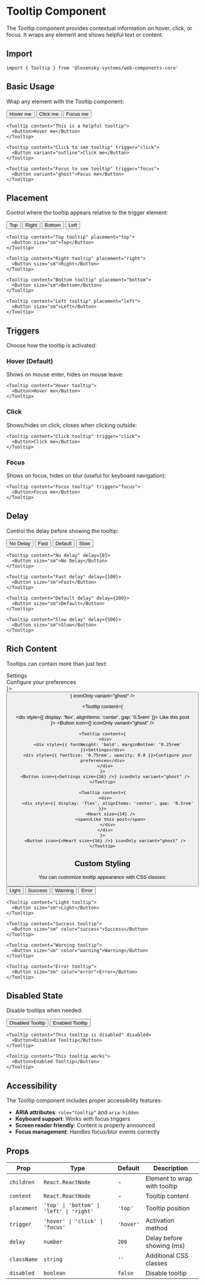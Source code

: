 
# Tooltip Component

The Tooltip component provides contextual information on hover, click, or focus. It wraps any element and shows helpful text or content.

## Import

```tsx
import { Tooltip } from '@losensky-systems/web-components-core'
```

## Basic Usage

Wrap any element with the Tooltip component:

<div style={{ display: 'flex', gap: '1rem', marginBottom: '2rem', flexWrap: 'wrap', alignItems: 'center' }}>
  <Tooltip content="This is a helpful tooltip">
    <Button>Hover me</Button>
  </Tooltip>
  
  <Tooltip content="Click to see tooltip" trigger="click">
    <Button variant="outline">Click me</Button>
  </Tooltip>
  
  <Tooltip content="Focus to see tooltip" trigger="focus">
    <Button variant="ghost">Focus me</Button>
  </Tooltip>
</div>

```tsx
<Tooltip content="This is a helpful tooltip">
  <Button>Hover me</Button>
</Tooltip>

<Tooltip content="Click to see tooltip" trigger="click">
  <Button variant="outline">Click me</Button>
</Tooltip>

<Tooltip content="Focus to see tooltip" trigger="focus">
  <Button variant="ghost">Focus me</Button>
</Tooltip>
```

## Placement

Control where the tooltip appears relative to the trigger element:

<div style={{ display: 'flex', gap: '1rem', marginBottom: '2rem', flexWrap: 'wrap', alignItems: 'center' }}>
  <Tooltip content="Top tooltip" placement="top">
    <Button size="sm">Top</Button>
  </Tooltip>
  
  <Tooltip content="Right tooltip" placement="right">
    <Button size="sm">Right</Button>
  </Tooltip>
  
  <Tooltip content="Bottom tooltip" placement="bottom">
    <Button size="sm">Bottom</Button>
  </Tooltip>
  
  <Tooltip content="Left tooltip" placement="left">
    <Button size="sm">Left</Button>
  </Tooltip>
</div>

```tsx
<Tooltip content="Top tooltip" placement="top">
  <Button size="sm">Top</Button>
</Tooltip>

<Tooltip content="Right tooltip" placement="right">
  <Button size="sm">Right</Button>
</Tooltip>

<Tooltip content="Bottom tooltip" placement="bottom">
  <Button size="sm">Bottom</Button>
</Tooltip>

<Tooltip content="Left tooltip" placement="left">
  <Button size="sm">Left</Button>
</Tooltip>
```

## Triggers

Choose how the tooltip is activated:

### Hover (Default)
Shows on mouse enter, hides on mouse leave:

```tsx
<Tooltip content="Hover tooltip">
  <Button>Hover me</Button>
</Tooltip>
```

### Click
Shows/hides on click, closes when clicking outside:

```tsx
<Tooltip content="Click tooltip" trigger="click">
  <Button>Click me</Button>
</Tooltip>
```

### Focus
Shows on focus, hides on blur (useful for keyboard navigation):

```tsx
<Tooltip content="Focus tooltip" trigger="focus">
  <Button>Focus me</Button>
</Tooltip>
```

## Delay

Control the delay before showing the tooltip:

<div style={{ display: 'flex', gap: '1rem', marginBottom: '2rem', flexWrap: 'wrap', alignItems: 'center' }}>
  <Tooltip content="No delay" delay={0}>
    <Button size="sm">No Delay</Button>
  </Tooltip>
  
  <Tooltip content="Fast delay" delay={100}>
    <Button size="sm">Fast</Button>
  </Tooltip>
  
  <Tooltip content="Default delay" delay={200}>
    <Button size="sm">Default</Button>
  </Tooltip>
  
  <Tooltip content="Slow delay" delay={500}>
    <Button size="sm">Slow</Button>
  </Tooltip>
</div>

```tsx
<Tooltip content="No delay" delay={0}>
  <Button size="sm">No Delay</Button>
</Tooltip>

<Tooltip content="Fast delay" delay={100}>
  <Button size="sm">Fast</Button>
</Tooltip>

<Tooltip content="Default delay" delay={200}>
  <Button size="sm">Default</Button>
</Tooltip>

<Tooltip content="Slow delay" delay={500}>
  <Button size="sm">Slow</Button>
</Tooltip>
```

## Rich Content

Tooltips can contain more than just text:

<div style={{ display: 'flex', gap: '1rem', marginBottom: '2rem', flexWrap: 'wrap', alignItems: 'center' }}>
  <Tooltip content={
    <div>
      <div style={{ fontWeight: 'bold', marginBottom: '0.25rem' }}>Settings</div>
      <div style={{ fontSize: '0.75rem', opacity: 0.8 }}>Configure your preferences</div>
    </div>
  }>
    <Button icon={<Settings size={16} />} iconOnly variant="ghost" />
  </Tooltip>
  
  <Tooltip content={
    <div>
      <div style={{ display: 'flex', alignItems: 'center', gap: '0.5rem' }}>
        <Heart size={14} />
        <span>Like this post</span>
      </div>
    </div>
  }>
    <Button icon={<Heart size={16} />} iconOnly variant="ghost" />
  </Tooltip>
</div>

```tsx
<Tooltip content={
  <div>
    <div style={{ fontWeight: 'bold', marginBottom: '0.25rem' }}>Settings</div>
    <div style={{ fontSize: '0.75rem', opacity: 0.8 }}>Configure your preferences</div>
  </div>
}>
  <Button icon={<Settings size={16} />} iconOnly variant="ghost" />
</Tooltip>

<Tooltip content={
  <div>
    <div style={{ display: 'flex', alignItems: 'center', gap: '0.5rem' }}>
      <Heart size={14} />
      <span>Like this post</span>
    </div>
  </div>
}>
  <Button icon={<Heart size={16} />} iconOnly variant="ghost" />
</Tooltip>
```

## Custom Styling

You can customize tooltip appearance with CSS classes:

<div style={{ display: 'flex', gap: '1rem', marginBottom: '2rem', flexWrap: 'wrap', alignItems: 'center' }}>
  <Tooltip content="Light tooltip">
    <Button size="sm">Light</Button>
  </Tooltip>
  
  <Tooltip content="Success tooltip">
    <Button size="sm" color="success">Success</Button>
  </Tooltip>
  
  <Tooltip content="Warning tooltip">
    <Button size="sm" color="warning">Warning</Button>
  </Tooltip>
  
  <Tooltip content="Error tooltip">
    <Button size="sm" color="error">Error</Button>
  </Tooltip>
</div>

```tsx
<Tooltip content="Light tooltip">
  <Button size="sm">Light</Button>
</Tooltip>

<Tooltip content="Success tooltip">
  <Button size="sm" color="success">Success</Button>
</Tooltip>

<Tooltip content="Warning tooltip">
  <Button size="sm" color="warning">Warning</Button>
</Tooltip>

<Tooltip content="Error tooltip">
  <Button size="sm" color="error">Error</Button>
</Tooltip>
```

## Disabled State

Disable tooltips when needed:

<div style={{ display: 'flex', gap: '1rem', marginBottom: '2rem', flexWrap: 'wrap', alignItems: 'center' }}>
  <Tooltip content="This tooltip is disabled" disabled>
    <Button>Disabled Tooltip</Button>
  </Tooltip>
  
  <Tooltip content="This tooltip works">
    <Button>Enabled Tooltip</Button>
  </Tooltip>
</div>

```tsx
<Tooltip content="This tooltip is disabled" disabled>
  <Button>Disabled Tooltip</Button>
</Tooltip>

<Tooltip content="This tooltip works">
  <Button>Enabled Tooltip</Button>
</Tooltip>
```

## Accessibility

The Tooltip component includes proper accessibility features:

- **ARIA attributes**: `role="tooltip"` and `aria-hidden`
- **Keyboard support**: Works with focus triggers
- **Screen reader friendly**: Content is properly announced
- **Focus management**: Handles focus/blur events correctly

## Props

| Prop | Type | Default | Description |
|------|------|---------|-------------|
| `children` | `React.ReactNode` | - | Element to wrap with tooltip |
| `content` | `React.ReactNode` | - | Tooltip content |
| `placement` | `'top' \| 'bottom' \| 'left' \| 'right'` | `'top'` | Tooltip position |
| `trigger` | `'hover' \| 'click' \| 'focus'` | `'hover'` | Activation method |
| `delay` | `number` | `200` | Delay before showing (ms) |
| `className` | `string` | `''` | Additional CSS classes |
| `disabled` | `boolean` | `false` | Disable tooltip |
